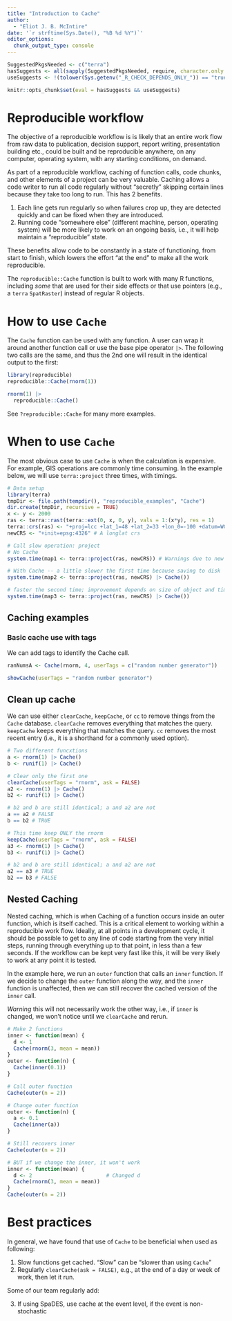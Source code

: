 ```yaml
---
title: "Introduction to Cache"
author:
  - "Eliot J. B. McIntire"
date: '`r strftime(Sys.Date(), "%B %d %Y")`'
editor_options:
  chunk_output_type: console
---
```



```r
SuggestedPkgsNeeded <- c("terra")
hasSuggests <- all(sapply(SuggestedPkgsNeeded, require, character.only = TRUE, quietly = TRUE))
useSuggests <- !(tolower(Sys.getenv("_R_CHECK_DEPENDS_ONLY_")) == "true")

knitr::opts_chunk$set(eval = hasSuggests && useSuggests)
```


# Reproducible workflow

The objective of a reproducible workflow is is likely that an entire work flow from raw data to publication, decision support, report writing, presentation building etc., could be built and be reproducible anywhere, on any computer, operating system, with any starting conditions, on demand.

As part of a reproducible workflow, caching of function calls, code chunks, and other elements of a project can be very valuable. Caching allows a code writer to run all code regularly without "secretly" skipping certain lines because they take too long to run. This has 2 benefits. 

1. Each line gets run regularly so when failures crop up, they are detected quickly and can be fixed when they are introduced. 
2. Running code "somewhere else" (different machine, person, operating system) will be more likely to work on an ongoing basis, i.e., it will help maintain a "reproducible" state. 

These benefits allow code to be constantly in a state of functioning, from start to finish, which lowers the effort "at the end" to make all the work reproducible.

The `reproducible::Cache` function is built to work with many R functions, including *some* that are used for their side effects or that use pointers (e.g., a `terra` `SpatRaster`) instead of regular R objects.

# How to use `Cache`

The `Cache` function can be used with any function. A user can wrap it around another function call or use the base pipe operator `|>`. The following two calls are the same, and thus the 2nd one will result in the identical output to the first:
```r
library(reproducible)
reproducible::Cache(rnorm(1))

rnorm(1) |>
  reproducible::Cache()
```

See `?reproducible::Cache` for many more examples.

# When to use `Cache`

The most obvious case to use `Cache` is when the calculation is expensive. For example, GIS operations are commonly time consuming. In the example below, we will use `terra::project` three times, with timings.

```r
# Data setup
library(terra)
tmpDir <- file.path(tempdir(), "reproducible_examples", "Cache")
dir.create(tmpDir, recursive = TRUE)
x <- y <- 2000
ras <- terra::rast(terra::ext(0, x, 0, y), vals = 1:(x*y), res = 1)
terra::crs(ras) <- "+proj=lcc +lat_1=48 +lat_2=33 +lon_0=-100 +datum=WGS84"
newCRS <- "+init=epsg:4326" # A longlat crs

# Call slow operation: project
# No Cache
system.time(map1 <- terra::project(ras, newCRS)) # Warnings due to new PROJ

# With Cache -- a little slower the first time because saving to disk
system.time(map2 <- terra::project(ras, newCRS) |> Cache())

# faster the second time; improvement depends on size of object and time to run function
system.time(map3 <- terra::project(ras, newCRS) |> Cache())
```

## Caching examples

### Basic cache use with tags

We can add tags to identify the Cache call.

```r
ranNumsA <- Cache(rnorm, 4, userTags = c("random number generator"))

showCache(userTags = "random number generator")
```


## Clean up cache

We can use either `clearCache`, `keepCache`, or `cc` to remove things from the `Cache` database. 
`clearCache` removes everything that matches the query. `keepCache` keeps everything that matches the query.
`cc` removes the most recent entry (i.e., it is a shorthand for a commonly used option).

```r
# Two different funcxtions
a <- rnorm(1) |> Cache()
b <- runif(1) |> Cache()

# Clear only the first one
clearCache(userTags = "rnorm", ask = FALSE)
a2 <- rnorm(1) |> Cache()
b2 <- runif(1) |> Cache()

# b2 and b are still identical; a and a2 are not
a == a2 # FALSE
b == b2 # TRUE

# This time keep ONLY the rnorm
keepCache(userTags = "rnorm", ask = FALSE)
a3 <- rnorm(1) |> Cache()
b3 <- runif(1) |> Cache()

# b2 and b are still identical; a and a2 are not
a2 == a3 # TRUE
b2 == b3 # FALSE
```


## Nested Caching

Nested caching, which is when Caching of a function occurs inside an outer function, which is itself cached.
This is a critical element to working within a reproducible work flow.
Ideally, at all points in a development cycle, it should be possible to get to any line of code starting from the very initial steps, running through everything up to that point, in less than a few seconds.
If the workflow can be kept very fast like this, it will be very likely to work at any point it is tested.

In the example here, we run an `outer` function that calls an `inner` function. If we decide to change 
the `outer` function along the way, and the `inner` function is unaffected, then we can still recover the
cached version of the `inner` call.

*Warning* this will not necessarily work the other way, i.e., if `inner` is changed, we won't notice until
we `clearCache` and rerun.

```r
# Make 2 functions
inner <- function(mean) {
  d <- 1
  Cache(rnorm(3, mean = mean))
}
outer <- function(n) {
  Cache(inner(0.1))
}

# Call outer function
Cache(outer(n = 2))

# Change outer function
outer <- function(n) {
  a <- 0.1
  Cache(inner(a))
}

# Still recovers inner 
Cache(outer(n = 2))

# BUT if we change the inner, it won't work
inner <- function(mean) {
  d <- 2                        # Changed d
  Cache(rnorm(3, mean = mean))
}
Cache(outer(n = 2))
```

# Best practices

In general, we have found that use of `Cache` to be beneficial when used as following:

1. Slow functions get cached. "Slow" can be "slower than using `Cache`" 
2. Regularly `clearCache(ask = FALSE)`, e.g., at the end of a day or week of work, then let it run.


Some of our team regularly add:

3. If using SpaDES, use cache at the event level, if the event is non-stochastic

